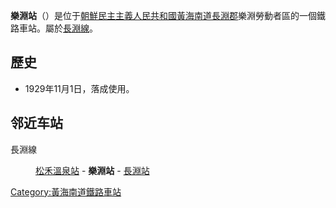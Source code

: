 {{unreferenced|time=2015-03-05T06:17:10+00:00}}
{{朝鮮半島車站資訊
|公司色 = blue
|文字色 = 
|站名 = 樂淵站
|圖片 = 
|pxl = 
|圖片說明 =
|前一站 = [[松禾溫泉站|松禾溫泉]]
|前一站距離 = 5.6
|後一站距離 = 7.4
|後一站 = [[長淵站|長淵]]
|所屬路線 = [[長淵線|長淵線]]
|距離 = 10.3
|起點站 = [[水橋站_(黃海南道)|水橋]]
|諺文 = 락연역	
|朝鮮漢字 = 樂淵驛
|文觀部式 = Nagyeon-yeok
|馬-賴式 = Ragyŏn-yŏk		
|副站名 = 
|車站編號 = 
|停站路線數 = 
|所屬公司 = [[朝鮮民主主義人民共和國鐵道省|朝鮮民主主義人民共和國鐵道省]]
|所在地 =[[黃海南道|黃海南道]][[長淵郡|長淵郡]]樂淵勞動者區
|車站構造 = 地面车站
|月台配置 = 
|啟用年月日 =1929年11月1日
|廢站年月日 = 
|上下車人次 = 
|統計年度 = 
|轉車 = 
|備註 = 
|全寬備註 = 
}}

'''樂淵站'''（{{lang-ko|'''락연역'''}}）是位于[[朝鮮民主主義人民共和國|朝鮮民主主義人民共和國]][[黃海南道|黃海南道]][[長淵郡|長淵郡]]樂淵勞動者區的一個鐵路車站。屬於[[長淵線|長淵線]]。

==歷史==
*1929年11月1日，落成使用。

==邻近车站==
長淵線
:[[松禾溫泉站|松禾溫泉站]] - '''樂淵站''' - [[長淵站|長淵站]]

{{長淵線}}

{{朝鲜铁路小作品}}

[[Category:黃海南道鐵路車站|Category:黃海南道鐵路車站]]